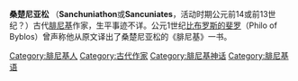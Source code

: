 {{unreferenced|time=2015-05-04T17:25:08+00:00}}
'''桑楚尼亚松''' （'''Sanchuniathon'''或'''Sancuniates'''，活动时期公元前14或前13世纪？）古代[[腓尼基|腓尼基]]作家，生平事迹不详。公元1世纪[[比布罗斯的斐罗|比布罗斯的斐罗]]（Philo of Byblos）曾声称他从原文译出了桑楚尼亚松的《腓尼基》一书。

{{Authority control}}
[[Category:腓尼基人|Category:腓尼基人]]
[[Category:古代作家|Category:古代作家]]
[[Category:腓尼基神话|Category:腓尼基神话]]
[[Category:腓尼基语|Category:腓尼基语]]